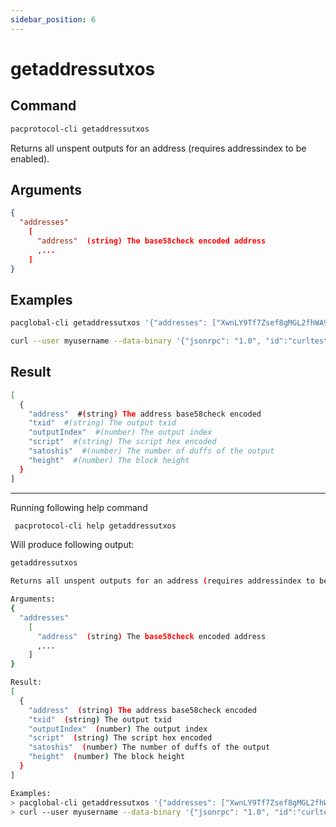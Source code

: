 ```yaml
---
sidebar_position: 6
---
```


# getaddressutxos
## Command

```bash
pacprotocol-cli getaddressutxos
```

Returns all unspent outputs for an address (requires addressindex to be enabled).



## Arguments

```json
{
  "addresses"
    [
      "address"  (string) The base58check encoded address
      ,...
    ]
}
```
## Examples
```bash
pacglobal-cli getaddressutxos '{"addresses": ["XwnLY9Tf7Zsef8gMGL2fhWA9ZmMjt4KPwg"]}'
```

```bash
curl --user myusername --data-binary '{"jsonrpc": "1.0", "id":"curltest", "method": "getaddressutxos", "params": [{"addresses": ["XwnLY9Tf7Zsef8gMGL2fhWA9ZmMjt4KPwg"]}] }' -H 'content-type: text/plain;' http://127.0.0.1:1111/
```


## Result
```bash
[
  {
    "address"  #(string) The address base58check encoded
    "txid"  #(string) The output txid
    "outputIndex"  #(number) The output index
    "script"  #(string) The script hex encoded
    "satoshis"  #(number) The number of duffs of the output
    "height"  #(number) The block height
  }
]
```


___

Running following help command
```bash
 pacprotocol-cli help getaddressutxos
```
Will produce following output:


```bash
getaddressutxos

Returns all unspent outputs for an address (requires addressindex to be enabled).

Arguments:
{
  "addresses"
    [
      "address"  (string) The base58check encoded address
      ,...
    ]
}

Result:
[
  {
    "address"  (string) The address base58check encoded
    "txid"  (string) The output txid
    "outputIndex"  (number) The output index
    "script"  (string) The script hex encoded
    "satoshis"  (number) The number of duffs of the output
    "height"  (number) The block height
  }
]

Examples:
> pacglobal-cli getaddressutxos '{"addresses": ["XwnLY9Tf7Zsef8gMGL2fhWA9ZmMjt4KPwg"]}'
> curl --user myusername --data-binary '{"jsonrpc": "1.0", "id":"curltest", "method": "getaddressutxos", "params": [{"addresses": ["XwnLY9Tf7Zsef8gMGL2fhWA9ZmMjt4KPwg"]}] }' -H 'content-type: text/plain;' http://127.0.0.1:1111/

```

